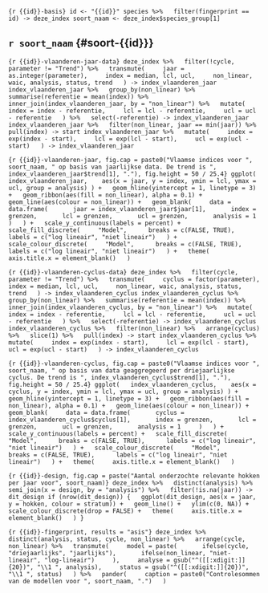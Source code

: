 ```{r {{id}}-basis}
id <- "{{id}}"
species %>%
  filter(fingerprint == id) -> deze_index
soort_naam <- deze_index$species_group[1]
```

## `r soort_naam` {#soort-{{id}}}

```{r {{id}}-vlaanderen-jaar-data}
deze_index %>%
  filter(!cycle, parameter != "Trend") %>%
  transmute(
    jaar = as.integer(parameter),
    index = median, lcl, ucl,
    non_linear, waic, analysis, status, trend
  ) -> index_vlaanderen_jaar
index_vlaanderen_jaar %>%
  group_by(non_linear) %>%
  summarise(referentie = mean(index)) %>%
  inner_join(index_vlaanderen_jaar, by = "non_linear") %>%
  mutate(
    index = index - referentie,
    lcl = lcl - referentie,
    ucl = ucl - referentie
  ) %>%
  select(-referentie) -> index_vlaanderen_jaar
index_vlaanderen_jaar %>%
  filter(non_linear, jaar == min(jaar)) %>%
  pull(index) -> start
index_vlaanderen_jaar %>%
  mutate(
    index = exp(index - start),
    lcl = exp(lcl - start),
    ucl = exp(ucl - start)
  ) -> index_vlaanderen_jaar
```

```{r {{id}}-vlaanderen-jaar, fig.cap = paste0("Vlaamse indices voor ", soort_naam, " op basis van jaarlijkse data. De trend is ", index_vlaanderen_jaar$trend[1], "."), fig.height = 50 / 25.4}
ggplot(
  index_vlaanderen_jaar, 
  aes(x = jaar, y = index, ymin = lcl, ymax = ucl, group = analysis)
) +
  geom_hline(yintercept = 1, linetype = 3) +
  geom_ribbon(aes(fill = non_linear), alpha = 0.1) +
  geom_line(aes(colour = non_linear)) +
  geom_blank(
    data = data.frame(
      jaar = index_vlaanderen_jaar$jaar[1],
      index = grenzen,
      lcl = grenzen,
      ucl = grenzen,
      analysis = 1
    )
  ) +
  scale_y_continuous(labels = percent) +
  scale_fill_discrete(
    "Model", 
    breaks = c(FALSE, TRUE), 
    labels = c("log lineair", "niet lineair")
  ) +
  scale_colour_discrete(
    "Model", 
    breaks = c(FALSE, TRUE), 
    labels = c("log lineair", "niet lineair")
  ) +
  theme(
    axis.title.x = element_blank()
  )
```

```{r {{id}}-vlaanderen-cyclus-data}
deze_index %>%
  filter(cycle, parameter != "Trend") %>%
  transmute(
    cyclus = factor(parameter),
    index = median, lcl, ucl,
    non_linear, waic, analysis, status, trend
  ) -> index_vlaanderen_cyclus
index_vlaanderen_cyclus %>%
  group_by(non_linear) %>%
  summarise(referentie = mean(index)) %>%
  inner_join(index_vlaanderen_cyclus, by = "non_linear") %>%
  mutate(
    index = index - referentie,
    lcl = lcl - referentie,
    ucl = ucl - referentie
  ) %>%
  select(-referentie) -> index_vlaanderen_cyclus
index_vlaanderen_cyclus %>%
  filter(non_linear) %>%
  arrange(cyclus) %>%
  slice(1) %>%
  pull(index) -> start
index_vlaanderen_cyclus %>%
  mutate(
    index = exp(index - start),
    lcl = exp(lcl - start),
    ucl = exp(ucl - start)
  ) -> index_vlaanderen_cyclus
```

```{r {{id}}-vlaanderen-cyclus, fig.cap = paste0("Vlaamse indices voor ", soort_naam, " op basis van data geaggregeerd per driejaarlijkse cyclus. De trend is ", index_vlaanderen_cyclus$trend[1], "."), fig.height = 50 / 25.4}
ggplot(
  index_vlaanderen_cyclus, 
  aes(x = cyclus, y = index, ymin = lcl, ymax = ucl, group = analysis)
) +
  geom_hline(yintercept = 1, linetype = 3) +
  geom_ribbon(aes(fill = non_linear), alpha = 0.1) +
  geom_line(aes(colour = non_linear)) +
  geom_blank(
    data = data.frame(
      cyclus = index_vlaanderen_cyclus$cyclus[1],
      index = grenzen,
      lcl = grenzen,
      ucl = grenzen,
      analysis = 1
    )
  ) +
  scale_y_continuous(labels = percent) +
  scale_fill_discrete(
    "Model", 
    breaks = c(FALSE, TRUE), 
    labels = c("log lineair", "niet lineair")
  ) +
  scale_colour_discrete(
    "Model", 
    breaks = c(FALSE, TRUE), 
    labels = c("log lineair", "niet lineair")
  ) +
  theme(
    axis.title.x = element_blank()
  )
```


```{r {{id}}-design, fig.cap = paste("Aantal onderzochte relevante hokken per jaar voor", soort_naam)}
deze_index %>%
  distinct(analysis) %>%
  semi_join(x = design, by = "analysis") %>%
  filter(!is.na(jaar)) -> dit_design
if (nrow(dit_design)) {
  ggplot(dit_design, aes(x = jaar, y = hokken, colour = stratum)) +
  geom_line() +
  ylim(c(0, NA)) +
  scale_colour_discrete(drop = FALSE) +
  theme(
    axis.title.x = element_blank()
  )
}
```

```{r {{id}}-fingerprint, results = "asis"}
deze_index %>%
  distinct(analysis, status, cycle, non_linear) %>%
  arrange(cycle, non_linear) %>%
  transmute(
    model = paste(
      ifelse(cycle, "driejaarlijks", "jaarlijks"),
      ifelse(non_linear, "niet-lineair", "log-lineair")
    ),
    analyse = gsub("^([[:xdigit:]]{20})", "\\1 ", analysis),
    status = gsub("^([[:xdigit:]]{20})", "\\1 ", status)
  ) %>%
  pander(
    caption = paste0("Controlesommen van de modellen voor ", soort_naam, ".")
  )
```

\pagebreak[4]
